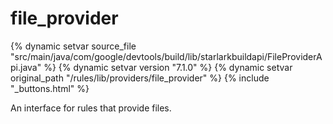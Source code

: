 <html devsite>
<head>
  <meta name="project_path" value="/_project.yaml">
  <meta name="book_path" value="/versions/7.1.0/_book.yaml">
</head>
<body>

<h1 class="page-title" id="modules.file_provider">file_provider</h1>

{% dynamic setvar source_file "src/main/java/com/google/devtools/build/lib/starlarkbuildapi/FileProviderApi.java" %}
{% dynamic setvar version "7.1.0" %}
{% dynamic setvar original_path "/rules/lib/providers/file_provider" %}
{% include "_buttons.html" %}
<!-- {% raw %} -->

An interface for rules that provide files.



</body>
</html>

<!-- {% endraw %} -->
